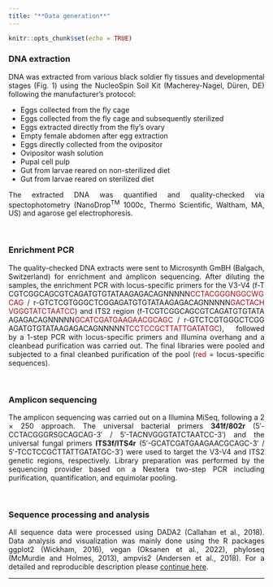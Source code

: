 ```yaml
---
title: "**Data generation**"
---
```


```r
knitr::opts_chunk$set(echo = TRUE)
```


<style>
  body {text-align: justify}
</style>

### DNA extraction  

DNA was extracted from various black soldier fly tissues and developmental stages (Fig. 1) using the NucleoSpin Soil Kit (Macherey-Nagel, Düren, DE) following the manufacturer's protocol:  

* Eggs collected from the fly cage
* Eggs collected from the fly cage and subsequently sterilized
* Eggs extracted directly from the fly's ovary
* Empty female abdomen after egg extraction
* Eggs directly collected from the ovipositor
* Ovipositor wash solution
* Pupal cell pulp
* Gut from larvae reared on non-sterilized diet
* Gut from larvae reared on sterilized diet

The extracted DNA was quantified and quality-checked via spectophotometry (NanoDrop<sup>TM</sup> 1000c, Thermo Scientific, Waltham, MA, US) and agarose gel electrophoresis.

<br/>

### Enrichment PCR
The quality-checked DNA extracts were sent to Microsynth GmBH (Balgach, Switzerland) for enrichment and amplicon sequencing. After diluting the samples, the enrichment PCR with locus-specific primers for the V3-V4 (<span style="word-break: break-all">f-TCGTCGGCAGCGTCAGATGTGTATAAGAGACAGNNNNN<span style="color: #A70A19">CCTACGGGNGGCWGCAG</span> / r-GTCTCGTGGGCTCGGAGATGTGTATAAGAGACAGNNNNN<span style="color: #A70A19">GACTACHVGGGTATCTAATCC</span>) and ITS2 region (f-TCGTCGGCAGCGTCAGATGTGTATAAGAGACAGNNNNN<span style="color: #A70A19">GCATCGATGAAGAACGCAGC</span> / r-GTCTCGTGGGCTCGGAGATGTGTATAAGAGACAGNNNNN<span style="color: #A70A19">TCCTCCGCTTATTGATATGC</span></span>), followed by a 1-step PCR with locus-specific primers and Illumina overhang and a cleanbead purification was carried out. The final libraries were pooled and subjected to a final cleanbed purification of the pool (<span style="color: #A70A19">red</span> = locus-specific sequences).

<br/>

### Amplicon sequencing  
The amplicon sequencing was carried out on a Illumina MiSeq, following a 2 &#215; 250 approach. The universal bacterial primers **341f/802r** (5′-CCTACGGGRSGCAGCAG-3′ / 5′-TACNVGGGTATCTAATCC-3′) and the universal fungal primers **ITS3f/ITS4r** (5′-GCATCGATGAAGAACGCAGC-3′ / 5′-TCCTCCGCTTATTGATATGC-3′) were used to target the  V3-V4 and ITS2 genetic regions, respectively. Library preparation was performed by the sequencing provider based on a Nextera two-step PCR including purification, quantification, and equimolar pooling.

<br/>

### Sequence processing and analysis
All sequence data were processed using DADA2 (Callahan et al., 2018). Data analysis and visualization was mainly done using the R packages ggplot2 (Wickham, 2016), vegan (Oksanen et al., 2022), phyloseq (McMurdie and Holmes, 2013), ampvis2 (Andersen et al., 2018). For a detailed and reproducible description please [continue here](https://tklammsteiner.github.io/eggsurfacemicrobiome/data-analysis-16S.html).  

***
